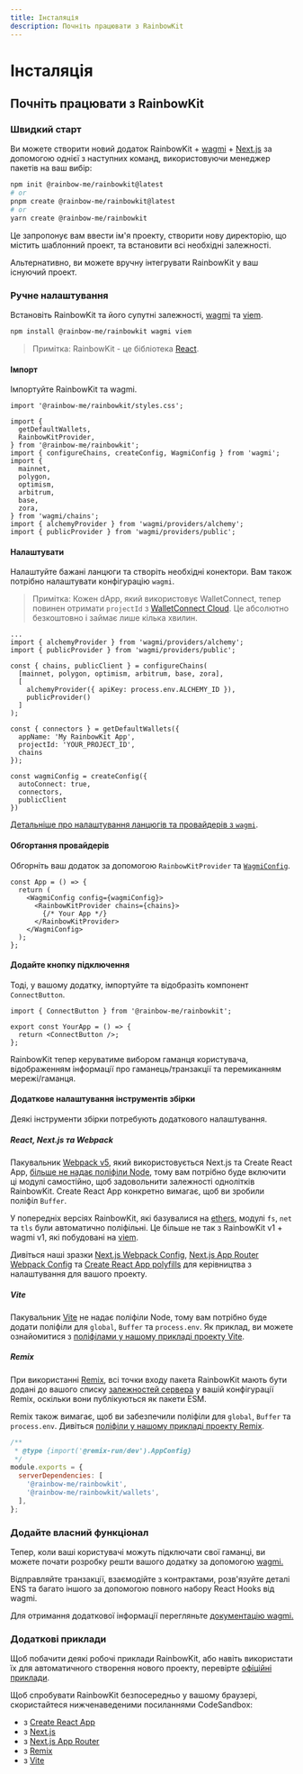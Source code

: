 ```yaml
---
title: Інсталяція
description: Почніть працювати з RainbowKit
---
```


# Інсталяція

## Почніть працювати з RainbowKit

### Швидкий старт

Ви можете створити новий додаток RainbowKit + [wagmi](https://wagmi.sh) + [Next.js](https://nextjs.org) за допомогою однієї з наступних команд, використовуючи менеджер пакетів на ваш вибір:

```bash
npm init @rainbow-me/rainbowkit@latest
# or
pnpm create @rainbow-me/rainbowkit@latest
# or
yarn create @rainbow-me/rainbowkit
```

Це запропонує вам ввести ім'я проекту, створити нову директорію, що містить шаблонний проект, та встановити всі необхідні залежності.

Альтернативно, ви можете вручну інтегрувати RainbowKit у ваш існуючий проект.

### Ручне налаштування

Встановіть RainbowKit та його супутні залежності, [wagmi](https://wagmi.sh/) та [viem](https://viem.sh).

```bash
npm install @rainbow-me/rainbowkit wagmi viem
```

> Примітка: RainbowKit - це бібліотека [React](https://reactjs.org/).

#### Імпорт

Імпортуйте RainbowKit та wagmi.

```tsx
import '@rainbow-me/rainbowkit/styles.css';

import {
  getDefaultWallets,
  RainbowKitProvider,
} from '@rainbow-me/rainbowkit';
import { configureChains, createConfig, WagmiConfig } from 'wagmi';
import {
  mainnet,
  polygon,
  optimism,
  arbitrum,
  base,
  zora,
} from 'wagmi/chains';
import { alchemyProvider } from 'wagmi/providers/alchemy';
import { publicProvider } from 'wagmi/providers/public';
```

#### Налаштувати

Налаштуйте бажані ланцюги та створіть необхідні конектори. Вам також потрібно налаштувати конфігурацію `wagmi`.

> Примітка: Кожен dApp, який використовує WalletConnect, тепер повинен отримати `projectId` з [WalletConnect Cloud](https://cloud.walletconnect.com/). Це абсолютно безкоштовно і займає лише кілька хвилин.

```tsx line=4-99
...
import { alchemyProvider } from 'wagmi/providers/alchemy';
import { publicProvider } from 'wagmi/providers/public';

const { chains, publicClient } = configureChains(
  [mainnet, polygon, optimism, arbitrum, base, zora],
  [
    alchemyProvider({ apiKey: process.env.ALCHEMY_ID }),
    publicProvider()
  ]
);

const { connectors } = getDefaultWallets({
  appName: 'My RainbowKit App',
  projectId: 'YOUR_PROJECT_ID',
  chains
});

const wagmiConfig = createConfig({
  autoConnect: true,
  connectors,
  publicClient
})
```

[Детальніше про налаштування ланцюгів та провайдерів з `wagmi`](https://wagmi.sh/docs/providers/configuring-chains).

#### Обгортання провайдерів

Обгорніть ваш додаток за допомогою `RainbowKitProvider` та [`WagmiConfig`](https://wagmi.sh/docs/provider).

```tsx
const App = () => {
  return (
    <WagmiConfig config={wagmiConfig}>
      <RainbowKitProvider chains={chains}>
        {/* Your App */}
      </RainbowKitProvider>
    </WagmiConfig>
  );
};
```

#### Додайте кнопку підключення

Тоді, у вашому додатку, імпортуйте та відобразіть компонент `ConnectButton`.

```tsx
import { ConnectButton } from '@rainbow-me/rainbowkit';

export const YourApp = () => {
  return <ConnectButton />;
};
```

RainbowKit тепер керуватиме вибором гаманця користувача, відображенням інформації про гаманець/транзакції та перемиканням мережі/гаманця.

#### Додаткове налаштування інструментів збірки

Деякі інструменти збірки потребують додаткового налаштування.

##### React, Next.js та Webpack

Пакувальник [Webpack v5](https://webpack.js.org/blog/2020-10-10-webpack-5-release/), який використовується Next.js та Create React App, [більше не надає поліфіли Node](https://webpack.js.org/blog/2020-10-10-webpack-5-release/#automatic-nodejs-polyfills-removed), тому вам потрібно буде включити ці модулі самостійно, щоб задовольнити залежності однолітків RainbowKit. Create React App конкретно вимагає, щоб ви зробили поліфіл `Buffer`.

У попередніх версіях RainbowKit, які базувалися на [ethers](https://docs.ethers.org/v5/), модулі `fs`, `net` та `tls` були автоматично поліфільні. Це більше не так з RainbowKit v1 + wagmi v1, які побудовані на [viem](https://viem.sh/).

Дивіться наші зразки [Next.js Webpack Config](https://github.com/rainbow-me/rainbowkit/blob/main/examples/with-next/next.config.js), [Next.js App Router Webpack Config](https://github.com/rainbow-me/rainbowkit/blob/main/examples/with-next-app/next.config.js) та [Create React App polyfills](https://github.com/rainbow-me/rainbowkit/blob/main/examples/with-create-react-app/src/polyfills.ts) для керівництва з налаштування для вашого проекту.

##### Vite

Пакувальник [Vite](https://vitejs.dev) не надає поліфіли Node, тому вам потрібно буде додати поліфіли для `global`, `Buffer` та `process.env`. Як приклад, ви можете ознайомитися з [поліфілами у нашому прикладі проекту Vite](https://github.com/rainbow-me/rainbowkit/tree/main/examples/with-vite/src/polyfills.ts).

##### Remix

При використанні [Remix](https://remix.run), всі точки входу пакета RainbowKit мають бути додані до вашого списку [залежностей сервера](https://remix.run/docs/en/v1/pages/gotchas#importing-esm-packages) у вашій конфігурації Remix, оскільки вони публікуються як пакети ESM.

Remix також вимагає, щоб ви забезпечили поліфіли для `global`, `Buffer` та `process.env`. Дивіться [поліфіли у нашому прикладі проекту Remix](https://github.com/rainbow-me/rainbowkit/blob/main/examples/with-remix/app/polyfills.ts).

```js
/**
 * @type {import('@remix-run/dev').AppConfig}
 */
module.exports = {
  serverDependencies: [
    '@rainbow-me/rainbowkit',
    '@rainbow-me/rainbowkit/wallets',
  ],
};
```

### Додайте власний функціонал

Тепер, коли ваші користувачі можуть підключати свої гаманці, ви можете почати розробку решти вашого додатку за допомогою [wagmi.](https://wagmi.sh)

Відправляйте транзакції, взаємодійте з контрактами, розв'язуйте деталі ENS та багато іншого за допомогою повного набору React Hooks від wagmi.

Для отримання додаткової інформації перегляньте [документацію wagmi.](https://wagmi.sh)

### Додаткові приклади

Щоб побачити деякі робочі приклади RainbowKit, або навіть використати їх для автоматичного створення нового проекту, перевірте [офіційні приклади](https://github.com/rainbow-me/rainbowkit/tree/main/examples).

Щоб спробувати RainbowKit безпосередньо у вашому браузері, скористайтеся нижченаведеними посиланнями CodeSandbox:

-   з [Create React App](https://codesandbox.io/p/sandbox/github/rainbow-me/rainbowkit/tree/main/examples/with-create-react-app)
-   з [Next.js](https://codesandbox.io/p/sandbox/github/rainbow-me/rainbowkit/tree/main/examples/with-next)
-   з [Next.js App Router](https://codesandbox.io/p/sandbox/github/rainbow-me/rainbowkit/tree/main/examples/with-next-app)
-   з [Remix](https://codesandbox.io/p/sandbox/github/rainbow-me/rainbowkit/tree/main/examples/with-remix)
-   з [Vite](https://codesandbox.io/p/sandbox/github/rainbow-me/rainbowkit/tree/main/examples/with-vite)
